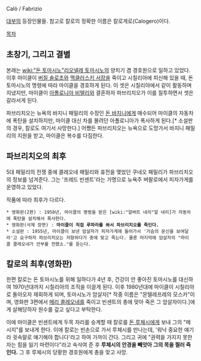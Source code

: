 Calò / Fabrizio

[[대부]]의 등장인물들. 참고로 칼로의 정확한 이름은 칼로게로(Calogero)이다.

[[목차]]

== 초창기, 그리고 결별 ==
본래는 [[wiki:"돈 토마시노"리오넬레 토마시노]]의 양치기 겸 경호원으로 일하고 있었다. 이후 마이클이 [[버질 솔로초]]와 [[맥클러스키 서장]]을 죽이고 시칠리아에 피신해 있을 때, 돈 토마시노의 명령에 따라 마이클을 경호하게 된다. 이 셋은 시칠리아에서 같이 활동하며 지냈지만, 마이클이 [[아폴로니아 비텔리]]와 결혼하자 파브리치오가 이를 질투하면서 셋은 갈라서게 된다.

파브리치오는 뉴욕의 바지니 패밀리의 수장인 [[돈 바지니]]에게 매수되어 마이클의 자동차에 폭탄을 설치하지만, 마이클 대신 차를 몰려던 아폴로니아가 폭사하게 된다.[* 소설판의 경우, 칼로도 여기서 사망한다.] 어쨌든 파브리치오는 뉴욕으로 도망가서 바지니 패밀리의 지원을 받고, 마이클은 복수를 다짐한다.

== 파브리치오의 최후 ==
5대 패밀리의 전쟁 중에 콜레오네 패밀리와 휴전을 맺었던 쿠네오 패밀리가 파브리치오의 정보를 넘겨준다. 그는 '프레드 빈센트'라는 가명으로 뉴욕주 버팔로에서 피자가게를 운영하고 있었다.

작품에 따라 최후가 다르다.
 * 영화판(2편) : 1958년, 마이클의 명령을 받은 [wiki:"알버트 네리"알 네리]가 자동차에 폭탄을 설치해서 폭사한다.
 * 영화판(삭제 장면) : '''마이클이 직접 루파라를 쏴서 파브리치오를 죽인다.'''
 * 소설판 : 1955년, 마이클이 보낸 암살자가 피자가게에 들어가서 '가슴의 문신을 보여달라'고 요구하자 파브리치오는 저항하다가 총에 맞고 죽는다. 물론 마지막에 암살자의 "마이클 콜레오네가 안부를 전했소."를 듣는다.
== 칼로의 최후(영화판) ==
한편 칼로는 돈 토마시노를 위해 일하다가 4년 후, 건강이 안 좋아진 토마시노를 대신하여 1970년대까지 시칠리아의 조직을 이끌게 된다. 이후 1980년대에 마이클이 시칠리아로 돌아오자 재회하게 되며, 토마시노가 암살자[* 작중 이름은 "몬텔레프레의 모스카"이며, 영화판 3편에서 [[메리 콜레오네]]를 죽이고 빈센트의 총에 맞아 죽은 그 암살자이다.]에게 살해당하자 원수를 갚고 싶다고 부탁한다.

이에 마이클은 빈센트에게 두목 자리를 승계할 때 칼로를 [[돈 루케니|돈 루체시]]에게 보내 그의 "메시지"를 보내게 한다. 이에 칼로는 빈손으로 가서 루체시를 만나는데, '워낙 중요한 얘기라 귓속말로 얘기해야 합니다'라고 하여 가까이 간다. 그리고 귀에 "권력을 가지지 못한 자는 힘을 잃기 마련이다"라고 속삭여 준 후 '''루체시의 안경을 빼앗아 그의 목을 찔러 죽인다.''' 그 후 루체시의 당황한 경호원에게 총을 맞고 사망.
